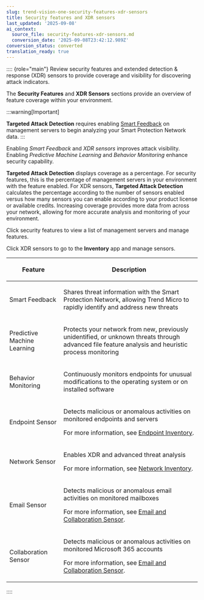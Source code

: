 ```yaml
---
slug: trend-vision-one-security-features-xdr-sensors
title: Security features and XDR sensors
last_updated: '2025-09-08'
ai_context:
  source_file: security-features-xdr-sensors.md
  conversion_date: '2025-09-08T23:42:12.989Z'
conversion_status: converted
translation_ready: true
---
```


:::: {role="main"}
Review security features and extended detection & response (XDR) sensors to provide coverage and visibility for discovering attack indicators.

The **Security Features** and **XDR Sensors** sections provide an overview of feature coverage within your environment.

:::warning[Important]

**Targeted Attack Detection** requires enabling [Smart Feedback](smart-protection.mdx) on management servers to begin analyzing your Smart Protection Network data.
:::

Enabling *Smart Feedback* and *XDR sensors* improves attack visibility. Enabling *Predictive Machine Learning* and *Behavior Monitoring* enhance security capability.

**Targeted Attack Detection** displays coverage as a percentage. For security features, this is the percentage of management servers in your environment with the feature enabled. For XDR sensors, **Targeted Attack Detection** calculates the percentage according to the number of sensors enabled versus how many sensors you can enable according to your product license or available credits. Increasing coverage provides more data from across your network, allowing for more accurate analysis and monitoring of your environment.

Click security features to view a list of management servers and manage features.

Click XDR sensors to go to the **Inventory** app and manage sensors.

<table>
<colgroup>
<col style="width: 28%" />
<col style="width: 71%" />
</colgroup>
<thead>
<tr>
<th><p>Feature</p></th>
<th><p>Description</p></th>
</tr>
</thead>
<tbody>
<tr>
<td><p>Smart Feedback</p></td>
<td><p>Shares threat information with the Smart Protection Network, allowing Trend Micro to rapidly identify and address new threats</p></td>
</tr>
<tr>
<td><p>Predictive Machine Learning</p></td>
<td><p>Protects your network from new, previously unidentified, or unknown threats through advanced file feature analysis and heuristic process monitoring</p></td>
</tr>
<tr>
<td><p>Behavior Monitoring</p></td>
<td><p>Continuously monitors endpoints for unusual modifications to the operating system or on installed software</p></td>
</tr>
<tr>
<td><p>Endpoint Sensor</p></td>
<td><p>Detects malicious or anomalous activities on monitored endpoints and servers</p>
<p>For more information, see <a href="trend-vision-one-endpoint-inventory-intro-part">Endpoint Inventory</a>.</p></td>
</tr>
<tr>
<td><p>Network Sensor</p></td>
<td><p>Enables XDR and advanced threat analysis</p>
<p>For more information, see <a href="trend-vision-one-network-inventory">Network Inventory</a>.</p></td>
</tr>
<tr>
<td><p>Email Sensor</p></td>
<td><p>Detects malicious or anomalous email activities on monitored mailboxes</p>
<p>For more information, see <a href="trend-vision-one-email-sensor">Email and Collaboration Sensor</a>.</p></td>
</tr>
<tr>
<td><p>Collaboration Sensor</p></td>
<td><p>Detects malicious or anomalous activities on monitored Microsoft 365 accounts</p>
<p>For more information, see <a href="trend-vision-one-email-sensor">Email and Collaboration Sensor</a>.</p></td>
</tr>
</tbody>
</table>
::::
